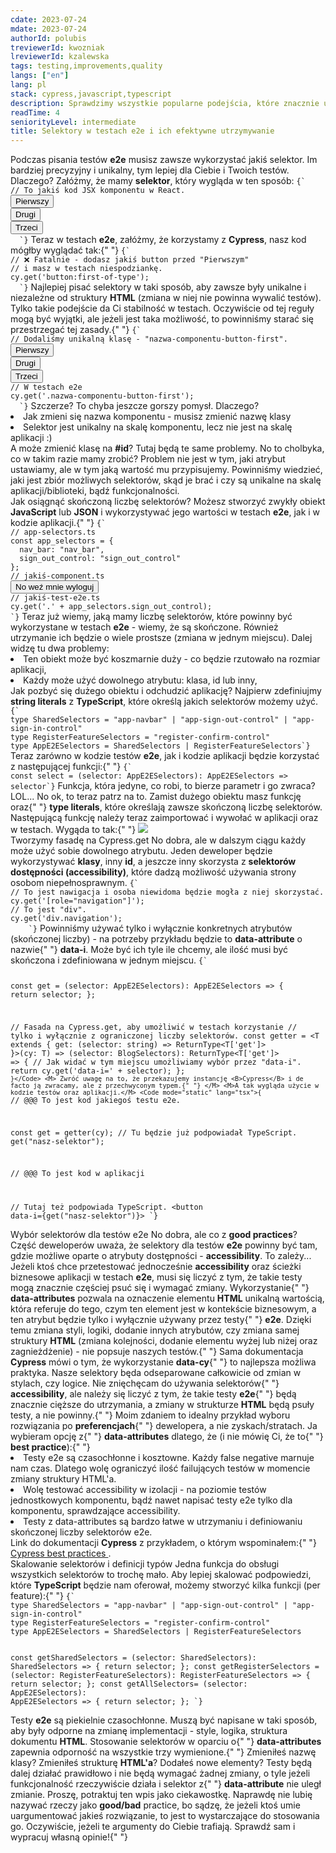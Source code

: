 ```yaml
---
cdate: 2023-07-24
mdate: 2023-07-24
authorId: polubis
treviewerId: kwozniak
lreviewerId: kzalewska
tags: testing,improvements,quality
langs: ["en"]
lang: pl
stack: cypress,javascript,typescript
description: Sprawdzimy wszystkie popularne podejścia, które znacznie ułatwiają utrzymywanie oraz skalowanie selektorów dla testów e2e.
readTime: 4
seniorityLevel: intermediate
title: Selektory w testach e2e i ich efektywne utrzymywanie
---
```


<Prelude label="Trochę o selektorach dla testów e2e">
  <M>
    Podczas pisania testów <B>e2e</B> musisz zawsze wykorzystać jakiś selektor.
    Im bardziej precyzyjny i unikalny, tym lepiej dla Ciebie i Twoich testów.
    Dlaczego? Załóżmy, że mamy <B>selektor</B>, który wygląda w ten sposób:
  </M>
  <Code mode="static" lang="tsx">{`
// To jakiś kod JSX komponentu w React.
<button className="button">Pierwszy</button>
<button className="button">Drugi</button>
<button className="button">Trzeci</button>
  `}</Code>
  <M>
    Teraz w testach <B>e2e</B>, załóżmy, że korzystamy z <B>Cypress</B>, nasz
    kod mógłby wyglądać tak:{" "}
  </M>
  <Code mode="static" lang="ts">{`
// ❌ Fatalnie - dodasz jakiś button przed "Pierwszym"
// i masz w testach niespodziankę.
cy.get('button:first-of-type');
  `}</Code>
  <M>
    Najlepiej pisać selektory w taki sposób, aby zawsze były unikalne i
    niezależne od struktury <B>HTML</B> (zmiana w niej nie powinna wywalić
    testów). Tylko takie podejście da Ci stabilność w testach. Oczywiście od tej
    reguły mogą być wyjątki, ale jeżeli jest taka możliwość, to powinniśmy
    starać się przestrzegać tej zasady.{" "}
  </M>
  <Code mode="static" lang="tsx">{`
// Dodaliśmy unikalną klasę - "nazwa-componentu-button-first".
<button className="button nazwa-componentu-button-first">Pierwszy</button>
<button className="button">Drugi</button>
<button className="button">Trzeci</button>
// W testach e2e
cy.get('.nazwa-componentu-button-first');
  `}</Code>
  <M>Szczerze? To chyba jeszcze gorszy pomysł. Dlaczego? </M>
  <L>
    <Li>Jak zmieni się nazwa komponentu - musisz zmienić nazwę klasy</Li>
    <Li>
      Selektor jest unikalny na skalę komponentu, lecz nie jest na skalę
      aplikacji :)
    </Li>
  </L>
  <M>
    A może zmienić klasę na <B>#id</B>? Tutaj będą te same problemy. No to
    cholbyka, co w takim razie mamy zrobić? Problem nie jest w tym, jaki atrybut
    ustawiamy, ale w tym jaką wartość mu przypisujemy. Powinniśmy wiedzieć, jaki
    jest zbiór możliwych selektorów, skąd je brać i czy są unikalne na skalę
    aplikacji/biblioteki, bądź funkcjonalności.
  </M>
</Prelude>

<Section>
  <XL>Jak osiągnąć skończoną liczbę selektorów?</XL>
  <M>
    Możesz stworzyć zwykły obiekt <B>JavaScript</B> lub <B>JSON</B> i
    wykorzystywać jego wartości w testach <B>e2e</B>, jak i w kodzie
    aplikacji.{" "}
  </M>
  <Code mode="static" lang="ts">{`
// app-selectors.ts
const app_selectors = {
  nav_bar: "nav_bar",
  sign_out_control: "sign_out_control"
};
// jakiś-component.ts
<button className={app_selectors.sign_out_control}>No weź mnie wyloguj</button>
// jakiś-test-e2e.ts
cy.get('.' + app_selectors.sign_out_control);
`}</Code>
  <M>
    Teraz już wiemy, jaką mamy liczbę selektorów, które powinny być wykorzystane
    w testach <B>e2e</B> - wiemy, że są skończone. Również utrzymanie ich będzie
    o wiele prostsze (zmiana w jednym miejscu).
  </M>
  <M>Dalej widzę tu dwa problemy: </M>
  <L>
    <Li>
      Ten obiekt może być koszmarnie duży - co będzie rzutowało na rozmiar
      aplikacji,
    </Li>
    <Li>Każdy może użyć dowolnego atrybutu: klasa, id lub inny,</Li>
  </L>
</Section>

<Section>
  <XL>Jak pozbyć się dużego obiektu i odchudzić aplikację?</XL>
  <M>
    Najpierw zdefiniujmy <B>string literals</B> z <B>TypeScript</B>, które
    określą jakich selektorów możemy użyć.
  </M>
  <Code mode="static" lang="ts">{`
type SharedSelectors = "app-navbar" | "app-sign-out-control" | "app-sign-in-control"
type RegisterFeatureSelectors = "register-confirm-control"
type AppE2ESelectors = SharedSelectors | RegisterFeatureSelectors`}</Code>
  <M>
    Teraz zarówno w kodzie testów <B>e2e</B>, jak i kodzie aplikacji będzie
    korzystać z następującej funkcji:{" "}
  </M>
  <Code mode="static" lang="ts">{`
const select = (selector: AppE2ESelectors): AppE2ESelectors => selector`}</Code>
  <M>
    Funkcja, która jedyne, co robi, to bierze parametr i go zwraca? LOL... No
    ok, to teraz patrz na to. Zamist dużego obiektu masz funkcję oraz{" "}
    <B>type literals</B>, które określają zawsze skończoną liczbę selektorów.
    Następującą funkcję należy teraz zaimportować i wywołać w aplikacji oraz w
    testach. Wygąda to tak:{" "}
  </M>
  <Img
    description="Zwróć uwagę na podpowiedzi, które otrzymujesz od TypeScript"
    src="https://drive.google.com/uc?export=view&id=1LRxTPFldr7cAB-_RcysP6uS1t-ifgmWB"
  />
</Section>

<Section>
  <XL>Tworzymy fasadę na Cypress.get</XL>
  <M>
    No dobra, ale w dalszym ciągu każdy może użyć sobie dowolnego atrybutu.
    Jeden deweloper będzie wykorzystywać <B>klasy</B>, inny <B>id</B>, a jeszcze
    inny skorzysta z <B>selektorów dostępności (accessibility)</B>, które dadzą
    możliwość używania strony osobom niepełnosprawnym.
  </M>
  <Code mode="static" lang="ts">{`
// To jest nawigacja i osoba niewidoma będzie mogła z niej skorzystać.
cy.get('[role="navigation"]');
// To jest "div".
cy.get('div.navigation');
    `}</Code>
  <M>
    Powinniśmy używać tylko i wyłącznie konkretnych atrybutów (skończonej
    liczby) - na potrzeby przykładu będzie to <B>data-attribute</B> o nazwie{" "}
    <B>data-i</B>. Może być ich tyle ile chcemy, ale ilość musi być skończona i
    zdefiniowana w jednym miejscu.
  </M>
  <Code mode="static" lang="ts">{`
   
const get = (selector: AppE2ESelectors): AppE2ESelectors => {
  return selector;
};
 
// Fasada na Cypress.get, aby umożliwić w testach korzystanie
// tylko i wyłącznie z ograniczonej liczby selektorów.
const getter =
  <T extends { get: (selector: string) => ReturnType<T['get']> }>(cy: T) =>
  (selector: BlogSelectors): ReturnType<T['get']> => {
    // Jak widać w tym miejscu umożliwiamy wybór przez "data-i".
    return cy.get('data-i=' + selector);
  };
`}</Code>
  <M>
    Zwróć uwagę na to, że przekazujemy instancję <B>Cypress</B> i de facto ją
    zwracamy, ale z przechwyconym typem.{" "}
  </M>
  <M>A tak wygląda użycie w kodzie testów oraz aplikacji.</M>
  <Code mode="static" lang="tsx">{`
// @@@ To jest kod jakiegoś testu e2e.
 
const get = getter(cy);
// Tu będzie już podpowiadał TypeScript.
get("nasz-selektor");
 
// @@@ To jest kod w aplikacji
 
// Tutaj też podpowiada TypeScript.
<button data-i={get("nasz-selektor")}></button>
`}</Code>
</Section>

<Section>
  <XL>Wybór selektorów dla testów e2e</XL>
  <M>
    No dobra, ale co z <B>good practices</B>? Część deweloperów uważa, że
    selektory dla testów <B>e2e</B> powinny być tam, gdzie możliwe oparte o
    atrybuty dostępności - <B>accessibility</B>. To zależy...
  </M>
  <M>
    Jeżeli ktoś chce przetestować jednocześnie <B>accessibility</B> oraz ścieżki
    biznesowe aplikacji w testach <B>e2e</B>, musi się liczyć z tym, że takie
    testy mogą znacznie częściej psuć się i wymagać zmiany. Wykorzystanie{" "}
    <B>data-attributes</B> pozwala na oznaczenie elementu <B>HTML</B> unikalną
    wartością, która referuje do tego, czym ten element jest w kontekście
    biznesowym, a ten atrybut będzie tylko i wyłącznie używany przez testy{" "}
    <B>e2e</B>.
  </M>
  <M>
    Dzięki temu zmiana styli, logiki, dodanie innych atrybutów, czy zmiana samej
    struktury <B>HTML</B> (zmiana kolejności, dodanie elementu wyżej lub niżej
    oraz zagnieżdżenie) - nie popsuje naszych testów.{" "}
  </M>
  <M>
    Sama dokumentacja <B>Cypress</B> mówi o tym, że wykorzystanie <B>data-cy</B>{" "}
    to najlepsza możliwa praktyka. Nasze selektory będa odseparowane całkowicie
    od zmian w stylach, czy logice. Nie znięchęcam do używania selektorów{" "}
    <B>accessibility</B>, ale należy się liczyć z tym, że takie testy <B>e2e</B>{" "}
    będą znacznie cięższe do utrzymania, a zmiany w strukturze <B>HTML</B> będą
    psuły testy, a nie powinny.{" "}
  </M>
  <M>
    Moim zdaniem to idealny przykład wyboru rozwiązania po <B>preferencjach</B>{" "}
    dewelopera, a nie zyskach/stratach. Ja wybieram opcję z{" "}
    <B>data-attributes</B> dlatego, że (i nie mówię Ci, że to{" "}
    <B>best practice</B>):{" "}
  </M>
  <L ordered>
    <Li>
      Testy e2e są czasochłonne i kosztowne. Każdy false negative marnuje nam
      czas. Dlatego wolę ograniczyć ilość failujących testów w momencie zmiany
      struktury HTML'a.
    </Li>
    <Li>
      Wolę testować accessibility w izolacji - na poziomie testów jednostkowych
      komponentu, bądź nawet napisać testy e2e tylko dla komponentu,
      sprawdzające accessibility.
    </Li>
    <Li>
      Testy z data-attributes są bardzo łatwe w utrzymaniu i definiowaniu
      skończonej liczby selektorów e2e.
    </Li>
  </L>
  <Hint hasBg>
    Link do dokumentacji <B>Cypress</B> z przykładem, o którym wspominałem:{" "}
    <A
      outside
      href="https://academy.bigbinary.com/learn-qa-automation-using-cypress/cypress-best-practices"
    >
      Cypress best practices
    </A>
    .
  </Hint>
</Section>

<Section>
  <XL>Skalowanie selektorów i definicji typów</XL>
  <M>
    Jedna funkcja do obsługi wszystkich selektorów to trochę mało. Aby lepiej
    skalować podpowiedzi, które <B>TypeScript</B> będzie nam oferował, możemy
    stworzyć kilka funkcji (per feature):{" "}
  </M>
  <Code mode="static" lang="ts">{`
type SharedSelectors = "app-navbar" | "app-sign-out-control" | "app-sign-in-control"
type RegisterFeatureSelectors = "register-confirm-control"
type AppE2ESelectors = SharedSelectors | RegisterFeatureSelectors
 
const getSharedSelectors = (selector: SharedSelectors): SharedSelectors => {
  return selector;
};
const getRegisterSelectors = (selector: RegisterFeatureSelectors): RegisterFeatureSelectors => {
  return selector;
};
const getAllSelectors= (selector: AppE2ESelectors): AppE2ESelectors => {
  return selector;
};
 `}</Code>
</Section>

<Summary label="Podsumowanie i słów kilka o testach e2e">
  <M>
    Testy <B>e2e</B> są piekielnie czasochłonne. Muszą być napisane w taki
    sposób, aby były odporne na zmianę implementacji - style, logika, struktura
    dokumentu <B>HTML</B>. Stosowanie selektorów w oparciu o{" "}
    <B>data-attributes</B> zapewnia odporność na wszystkie trzy wymienione.{" "}
  </M>
  <M>
    Zmieniłeś nazwę klasy? Zmieniłeś strukturę <B>HTML'a</B>? Dodałeś nowe
    elementy? Testy będą dalej działać prawidłowo i nie będą wymagać żadnej
    zmiany, o tyle jeżeli funkcjonalność rzeczywiście działa i selektor z{" "}
    <B>data-attribute</B> nie uległ zmianie.
  </M>
  <Hint hasBg>
    Proszę, potraktuj ten wpis jako ciekawostkę. Naprawdę nie lubię nazywać
    rzeczy jako <B>good/bad</B> practice, bo sądzę, że jeżeli ktoś umie
    uargumentować jakieś rozwiązanie, to jest to wystarczające do stosowania go.
    Oczywiście, jeżeli te argumenty do Ciebie trafiają. Sprawdź sam i wypracuj
    własną opinie!{" "}
  </Hint>
</Summary>
